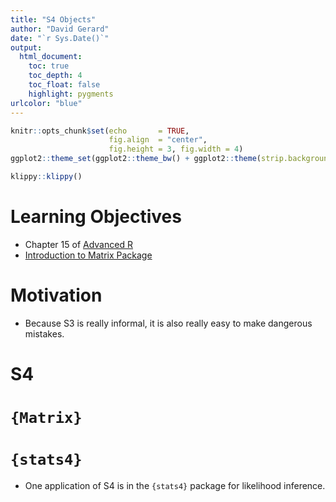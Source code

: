 ```yaml
---
title: "S4 Objects"
author: "David Gerard"
date: "`r Sys.Date()`"
output:  
  html_document:
    toc: true
    toc_depth: 4
    toc_float: false
    highlight: pygments
urlcolor: "blue"
---
```


```r
knitr::opts_chunk$set(echo       = TRUE, 
                      fig.align  = "center",
                      fig.height = 3, fig.width = 4)
ggplot2::theme_set(ggplot2::theme_bw() + ggplot2::theme(strip.background = ggplot2::element_rect(fill = "white")))
```

```r
klippy::klippy()
```

# Learning Objectives

- Chapter 15 of [Advanced R](https://adv-r.hadley.nz/)
- [Introduction to Matrix Package](https://cran.r-project.org/web/packages/Matrix/vignettes/Intro2Matrix.pdf)

# Motivation

- Because S3 is really informal, it is also really easy to make dangerous mistakes.

# S4

# `{Matrix}`

# `{stats4}`

- One application of S4 is in the `{stats4}` package for likelihood inference.

